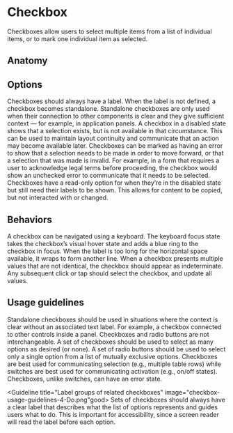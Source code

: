 # Checkbox

Checkboxes allow users to select multiple items from a list of individual items,
or to mark one individual item as selected.

<Imagefullwidth image="checkbox-Hero.svg" title="Checkbox example" />

<AssetLinks>
  <AssetLink href="https://react.fabric-ds.io/toggle" />
  <AssetLink href="https://vue.fabric-ds.io/forms" />
</AssetLinks>

<TableOfContents />

## Anatomy

<Imagefullwidth image="checkbox-Anatomy.svg" title="Checkbox anatomy example" />

## Options

<Guideline title="Label" image="checkbox-options-label.png">
  Checkboxes should always have a label. When the label is not defined, a
  checkbox becomes standalone. Standalone checkboxes are only used when their
  connection to other components is clear and they give sufficient context — for
  example, in application panels.
</Guideline>

<Guideline title="Disabled" image="checkbox-options-disabled.png">
  A checkbox in a disabled state shows that a selection exists, but is not
  available in that circumstance. This can be used to maintain layout continuity
  and communicate that an action may become available later.
</Guideline>

<Guideline title="Error" image="checkbox-options-error.png">
  Checkboxes can be marked as having an error to show that a selection needs to
  be made in order to move forward, or that a selection that was made is
  invalid. For example, in a form that requires a user to acknowledge legal
  terms before proceeding, the checkbox would show an unchecked error to
  communicate that it needs to be selected.
</Guideline>

<Guideline title="Read only" image="checkbox-options-read-only.png">
  Checkboxes have a read-only option for when they’re in the disabled state but
  still need their labels to be shown. This allows for content to be copied, but
  not interacted with or changed.
</Guideline>

## Behaviors

<Guideline title="Keyboard focus" image="checkbox-behaviors-keyboard-focus.png">
  A checkbox can be navigated using a keyboard. The keyboard focus state takes
  the checkbox’s visual hover state and adds a blue ring to the checkbox in
  focus.
</Guideline>

<Guideline title="Text overflow" image="checkbox-behaviors-text-overflow.png">
  When the label is too long for the horizontal space available, it wraps to
  form another line.
</Guideline>

<Guideline title="Mixed value" image="checkbox-behaviors-mixed-value.png">
  When a checkbox presents multiple values that are not identical, the checkbox
  should appear as indeterminate. Any subsequent click or tap should select the
  checkbox, and update all values.
</Guideline>

## Usage guidelines

<Guideline title="When to use a standalone checkbox" image="checkbox-usage-guidelines-1-Do.png" good>
  Standalone checkboxes should be used in situations where the context is clear
  without an associated text label. For example, a checkbox connected to other
  controls inside a panel.
</Guideline>
<Guideline image="checkbox-usage-guidelines-1-Dont.png" bad></Guideline>

<Guideline title="Checkbox or radio button?" image="checkbox-usage-guidelines-2-Do.png" good>
  Checkboxes and radio buttons are not interchangeable. A set of checkboxes
  should be used to select as many options as desired (or none). A set of radio
  buttons should be used to select only a single option from a list of mutually
  exclusive options.
</Guideline>
<Guideline image="checkbox-usage-guidelines-2-Dont.png" bad></Guideline>

<Guideline title="Checkbox or switch?" image="checkbox-usage-guidelines-3-Do.png" good>
  Checkboxes are best used for communicating selection (e.g., multiple table
  rows) while switches are best used for communicating activation (e.g., on/off
  states). Checkboxes, unlike switches, can have an error state.
</Guideline>
<Guideline image="checkbox-usage-guidelines-3-Dont.png" bad></Guideline>

<Guideline title="Label groups of related checkboxes" image="checkbox-usage-guidelines-4-Do.png"good>
  Sets of checkboxes should always have a clear label that describes what the
  list of options represents and guides users what to do. This is important for
  accessibility, since a screen reader will read the label before each option.
</Guideline>
<Guideline image="checkbox-usage-guidelines-4-Dont.png" bad></Guideline>
